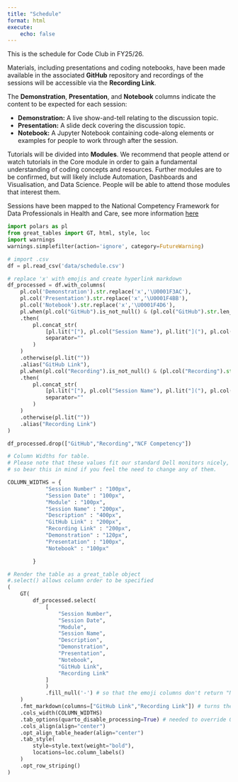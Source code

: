 ```yaml
---
title: "Schedule"
format: html
execute:
    echo: false
---
```


This is the schedule for Code Club in FY25/26.

Materials, including presentations and coding notebooks, have been made available in the associated **GitHub** repository and recordings of the sessions will be accessible via the **Recording Link**.

The **Demonstration**, **Presentation**, and **Notebook** columns indicate the content to be expected for each session:

- **Demonstration:** A live show-and-tell relating to the discussion topic.
- **Presentation:** A slide deck covering the discussion topic.
- **Notebook:** A Jupyter Notebook containing code-along elements or examples for people to work through after the session.

Tutorials will be divided into **Modules**. We recommend that people attend or watch tutorials in the Core module in order to gain a fundamental understanding of coding concepts and resources. Further modules are to be confirmed, but will likely include Automation, Dashboards and Visualisation, and Data Science. People will be able to attend those modules that interest them.

Sessions have been mapped to the National Competency Framework for Data Professionals in Health and Care, see more information [here](/docs/resources/ncf.html)

::: column-screen-inset-right
```python

import polars as pl
from great_tables import GT, html, style, loc
import warnings
warnings.simplefilter(action='ignore', category=FutureWarning)

# import .csv
df = pl.read_csv('data/schedule.csv')

# replace 'x' with emojis and create hyperlink markdown
df_processed = df.with_columns(
    pl.col('Demonstration').str.replace('x','\U0001F3AC'),
    pl.col('Presentation').str.replace('x','\U0001F4BB'),
    pl.col('Notebook').str.replace('x','\U0001F4D6'),
    pl.when(pl.col("GitHub").is_not_null() & (pl.col("GitHub").str.len_chars() > 0))
    .then(
        pl.concat_str(
            [pl.lit("["), pl.col("Session Name"), pl.lit("]("), pl.col("GitHub"), pl.lit(")")],
            separator=""
        )
    )
    .otherwise(pl.lit("")) 
    .alias("GitHub Link"),
    pl.when(pl.col("Recording").is_not_null() & (pl.col("Recording").str.len_chars() > 0))
    .then(
        pl.concat_str(
            [pl.lit("["), pl.col("Session Name"), pl.lit("]("), pl.col("Recording"), pl.lit(")")],
            separator=""
        )
    )
    .otherwise(pl.lit("")) 
    .alias("Recording Link")
)

df_processed.drop(["GitHub","Recording","NCF Competency"])

# Column Widths for table.
# Please note that these values fit our standard Dell monitors nicely,
# so bear this in mind if you feel the need to change any of them.

COLUMN_WIDTHS = {
            "Session Number" : "100px",
            "Session Date" : "100px",
            "Module" : "100px",
            "Session Name" : "200px",
            "Description" : "400px",
            "GitHub Link" : "200px",
            "Recording Link" : "200px",
            "Demonstration" : "120px",
            "Presentation" : "100px",
            "Notebook" : "100px"

        }

# Render the table as a great_table object
#.select() allows column order to be specified
(
    GT(
        df_processed.select(
            [
                "Session Number",
                "Session Date",
                "Module",
                "Session Name",
                "Description",
                "Demonstration",
                "Presentation",
                "Notebook",
                "GitHub Link",
                "Recording Link"
            ]
            )
            .fill_null('-') # so that the emoji columns don't return "None" when empty
    )
    .fmt_markdown(columns=["GitHub Link","Recording Link"]) # turns the hyperlink markdown into rendered link
    .cols_width(COLUMN_WIDTHS)
    .tab_options(quarto_disable_processing=True) # needed to override Quarto's own table formatting
    .cols_align(align="center")
    .opt_align_table_header(align="center")
    .tab_style(
        style=style.text(weight="bold"),
        locations=loc.column_labels()
    )
    .opt_row_striping()
)



```
:::
